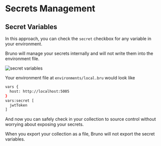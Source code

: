 # Secrets Management

## Secret Variables

In this approach, you can check the `secret` checkbox for any variable in your environment.

Bruno will manage your secrets internally and will not write them into the environment file.

![secret variables](/screenshots/secret-variables.png)

Your environment file at `environments/local.bru` would look like
```bash filename="local.bru"
vars {
  host: http://localhost:5005
}
vars:secret [
  jwtToken
]

```

And now you can safely check in your collection to source control without worrying about exposing your secrets.

When you export your collection as a file, Bruno will not export the secret variables.
